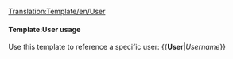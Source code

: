<noinclude>[[Translation:Template/en/User]]</noinclude><includeonly>[[User:{{{1}}}|{{{1}}}]]</includeonly><noinclude> 

====Template:User usage==== 
Use this template to reference a specific user: 
<nowiki>{{</nowiki>'''User'''|''Username''<nowiki>}}</nowiki> </noinclude>